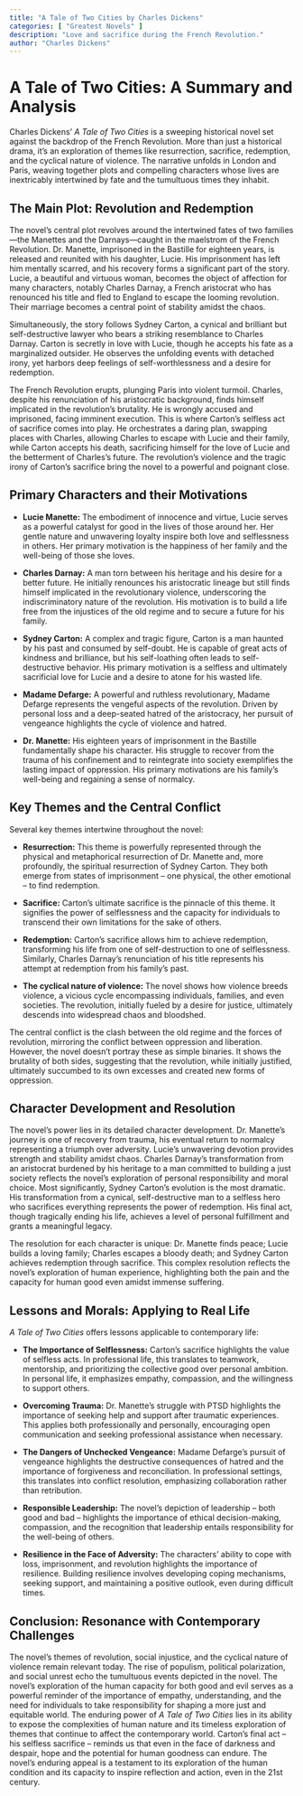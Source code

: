 ```yaml
---
title: "A Tale of Two Cities by Charles Dickens"
categories: [ "Greatest Novels" ]
description: "Love and sacrifice during the French Revolution."
author: "Charles Dickens"
---
```

# A Tale of Two Cities: A Summary and Analysis

Charles Dickens' *A Tale of Two Cities* is a sweeping historical novel set against the backdrop of the French Revolution.  More than just a historical drama, it's an exploration of themes like resurrection, sacrifice, redemption, and the cyclical nature of violence.  The narrative unfolds in London and Paris, weaving together plots and compelling characters whose lives are inextricably intertwined by fate and the tumultuous times they inhabit.

## The Main Plot: Revolution and Redemption

The novel's central plot revolves around the intertwined fates of two families—the Manettes and the Darnays—caught in the maelstrom of the French Revolution.  Dr. Manette, imprisoned in the Bastille for eighteen years, is released and reunited with his daughter, Lucie.  His imprisonment has left him mentally scarred, and his recovery forms a significant part of the story.  Lucie, a beautiful and virtuous woman, becomes the object of affection for many characters, notably Charles Darnay, a French aristocrat who has renounced his title and fled to England to escape the looming revolution. Their marriage becomes a central point of stability amidst the chaos.

Simultaneously, the story follows Sydney Carton, a cynical and brilliant but self-destructive lawyer who bears a striking resemblance to Charles Darnay.  Carton is secretly in love with Lucie, though he accepts his fate as a marginalized outsider.  He observes the unfolding events with detached irony, yet harbors deep feelings of self-worthlessness and a desire for redemption.

The French Revolution erupts, plunging Paris into violent turmoil.  Charles, despite his renunciation of his aristocratic background, finds himself implicated in the revolution's brutality.  He is wrongly accused and imprisoned, facing imminent execution.  This is where Carton's selfless act of sacrifice comes into play.  He orchestrates a daring plan, swapping places with Charles, allowing Charles to escape with Lucie and their family, while Carton accepts his death, sacrificing himself for the love of Lucie and the betterment of Charles's future.  The revolution's violence and the tragic irony of Carton's sacrifice bring the novel to a powerful and poignant close.


## Primary Characters and their Motivations

* **Lucie Manette:** The embodiment of innocence and virtue, Lucie serves as a powerful catalyst for good in the lives of those around her. Her gentle nature and unwavering loyalty inspire both love and selflessness in others.  Her primary motivation is the happiness of her family and the well-being of those she loves.

* **Charles Darnay:**  A man torn between his heritage and his desire for a better future.  He initially renounces his aristocratic lineage but still finds himself implicated in the revolutionary violence, underscoring the indiscriminatory nature of the revolution.  His motivation is to build a life free from the injustices of the old regime and to secure a future for his family.

* **Sydney Carton:** A complex and tragic figure, Carton is a man haunted by his past and consumed by self-doubt. He is capable of great acts of kindness and brilliance, but his self-loathing often leads to self-destructive behavior.  His primary motivation is a selfless and ultimately sacrificial love for Lucie and a desire to atone for his wasted life.

* **Madame Defarge:** A powerful and ruthless revolutionary, Madame Defarge represents the vengeful aspects of the revolution. Driven by personal loss and a deep-seated hatred of the aristocracy, her pursuit of vengeance highlights the cycle of violence and hatred.

* **Dr. Manette:**  His eighteen years of imprisonment in the Bastille fundamentally shape his character. His struggle to recover from the trauma of his confinement and to reintegrate into society exemplifies the lasting impact of oppression.  His primary motivations are his family's well-being and regaining a sense of normalcy.


## Key Themes and the Central Conflict

Several key themes intertwine throughout the novel:

* **Resurrection:**  This theme is powerfully represented through the physical and metaphorical resurrection of Dr. Manette and, more profoundly, the spiritual resurrection of Sydney Carton.  They both emerge from states of imprisonment – one physical, the other emotional – to find redemption.

* **Sacrifice:** Carton's ultimate sacrifice is the pinnacle of this theme.  It signifies the power of selflessness and the capacity for individuals to transcend their own limitations for the sake of others.

* **Redemption:** Carton's sacrifice allows him to achieve redemption, transforming his life from one of self-destruction to one of selflessness. Similarly, Charles Darnay's renunciation of his title represents his attempt at redemption from his family's past.

* **The cyclical nature of violence:** The novel shows how violence breeds violence, a vicious cycle encompassing individuals, families, and even societies. The revolution, initially fueled by a desire for justice, ultimately descends into widespread chaos and bloodshed.

The central conflict is the clash between the old regime and the forces of revolution, mirroring the conflict between oppression and liberation.  However, the novel doesn't portray these as simple binaries.  It shows the brutality of both sides, suggesting that the revolution, while initially justified, ultimately succumbed to its own excesses and created new forms of oppression.


## Character Development and Resolution

The novel's power lies in its detailed character development. Dr. Manette's journey is one of recovery from trauma, his eventual return to normalcy representing a triumph over adversity. Lucie’s unwavering devotion provides strength and stability amidst chaos. Charles Darnay's transformation from an aristocrat burdened by his heritage to a man committed to building a just society reflects the novel's exploration of personal responsibility and moral choice. Most significantly, Sydney Carton's evolution is the most dramatic. His transformation from a cynical, self-destructive man to a selfless hero who sacrifices everything represents the power of redemption. His final act, though tragically ending his life, achieves a level of personal fulfillment and grants a meaningful legacy.

The resolution for each character is unique: Dr. Manette finds peace; Lucie builds a loving family; Charles escapes a bloody death; and Sydney Carton achieves redemption through sacrifice. This complex resolution reflects the novel’s exploration of human experience, highlighting both the pain and the capacity for human good even amidst immense suffering.


## Lessons and Morals: Applying to Real Life

*A Tale of Two Cities* offers lessons applicable to contemporary life:

* **The Importance of Selflessness:** Carton's sacrifice highlights the value of selfless acts. In professional life, this translates to teamwork, mentorship, and prioritizing the collective good over personal ambition. In personal life, it emphasizes empathy, compassion, and the willingness to support others.

* **Overcoming Trauma:** Dr. Manette's struggle with PTSD highlights the importance of seeking help and support after traumatic experiences. This applies both professionally and personally, encouraging open communication and seeking professional assistance when necessary.

* **The Dangers of Unchecked Vengeance:** Madame Defarge's pursuit of vengeance highlights the destructive consequences of hatred and the importance of forgiveness and reconciliation. In professional settings, this translates into conflict resolution, emphasizing collaboration rather than retribution.

* **Responsible Leadership:**  The novel's depiction of leadership – both good and bad – highlights the importance of ethical decision-making, compassion, and the recognition that leadership entails responsibility for the well-being of others.  

* **Resilience in the Face of Adversity:** The characters' ability to cope with loss, imprisonment, and revolution highlights the importance of resilience. Building resilience involves developing coping mechanisms, seeking support, and maintaining a positive outlook, even during difficult times.


## Conclusion: Resonance with Contemporary Challenges

The novel's themes of revolution, social injustice, and the cyclical nature of violence remain relevant today. The rise of populism, political polarization, and social unrest echo the tumultuous events depicted in the novel.  The novel's exploration of the human capacity for both good and evil serves as a powerful reminder of the importance of empathy, understanding, and the need for individuals to take responsibility for shaping a more just and equitable world. The enduring power of *A Tale of Two Cities* lies in its ability to expose the complexities of human nature and its timeless exploration of themes that continue to affect the contemporary world. Carton’s final act – his selfless sacrifice – reminds us that even in the face of darkness and despair, hope and the potential for human goodness can endure. The novel’s enduring appeal is a testament to its exploration of the human condition and its capacity to inspire reflection and action, even in the 21st century.

